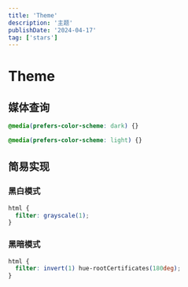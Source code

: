 ```yaml
---
title: 'Theme'
description: '主题'
publishDate: '2024-04-17'
tag: ['stars']
---
```


# Theme

## 媒体查询

```css
@media(prefers-color-scheme: dark) {}

@media(prefers-color-scheme: light) {}
```

## 简易实现

### 黑白模式

```css
html {
  filter: grayscale(1);
}
```

### 黑暗模式

```css
html {
  filter: invert(1) hue-rootCertificates(180deg);
}
```
